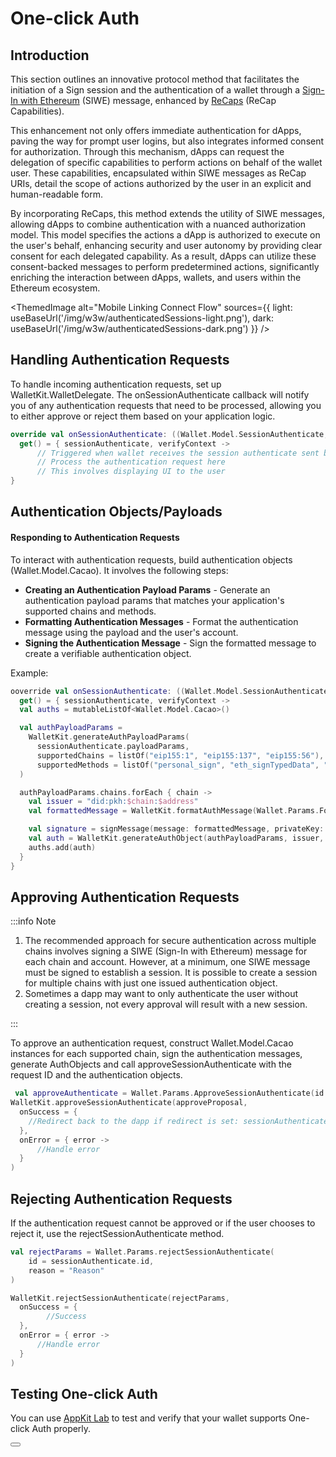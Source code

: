 
# One-click Auth

## Introduction

This section outlines an innovative protocol method that facilitates the initiation of a Sign session and the authentication of a wallet through a [Sign-In with Ethereum](https://eips.ethereum.org/EIPS/eip-4361) (SIWE) message, enhanced by [ReCaps](https://eips.ethereum.org/EIPS/eip-5573) (ReCap Capabilities).

This enhancement not only offers immediate authentication for dApps, paving the way for prompt user logins, but also integrates informed consent for authorization. Through this mechanism, dApps can request the delegation of specific capabilities to perform actions on behalf of the wallet user. These capabilities, encapsulated within SIWE messages as ReCap URIs, detail the scope of actions authorized by the user in an explicit and human-readable form.

By incorporating ReCaps, this method extends the utility of SIWE messages, allowing dApps to combine authentication with a nuanced authorization model. This model specifies the actions a dApp is authorized to execute on the user's behalf, enhancing security and user autonomy by providing clear consent for each delegated capability. As a result, dApps can utilize these consent-backed messages to perform predetermined actions, significantly enriching the interaction between dApps, wallets, and users within the Ethereum ecosystem.

<ThemedImage
  alt="Mobile Linking Connect Flow"
  sources={{
    light: useBaseUrl('/img/w3w/authenticatedSessions-light.png'),
    dark: useBaseUrl('/img/w3w/authenticatedSessions-dark.png')
  }}
/>

## Handling Authentication Requests

To handle incoming authentication requests, set up WalletKit.WalletDelegate. The onSessionAuthenticate callback will notify you of any authentication requests that need to be processed, allowing you to either approve or reject them based on your application logic.

```kotlin
override val onSessionAuthenticate: ((Wallet.Model.SessionAuthenticate, Wallet.Model.VerifyContext) -> Unit)
  get() = { sessionAuthenticate, verifyContext ->
      // Triggered when wallet receives the session authenticate sent by a Dapp
      // Process the authentication request here
      // This involves displaying UI to the user
}
```

## Authentication Objects/Payloads

#### Responding to Authentication Requests

To interact with authentication requests, build authentication objects (Wallet.Model.Cacao). It involves the following steps:

- **Creating an Authentication Payload Params** - Generate an authentication payload params that matches your application's supported chains and methods.
- **Formatting Authentication Messages** - Format the authentication message using the payload and the user's account.
- **Signing the Authentication Message** - Sign the formatted message to create a verifiable authentication object.

Example:

```kotlin
ooverride val onSessionAuthenticate: ((Wallet.Model.SessionAuthenticate, Wallet.Model.VerifyContext) -> Unit)
  get() = { sessionAuthenticate, verifyContext ->
  val auths = mutableListOf<Wallet.Model.Cacao>()

  val authPayloadParams =
    WalletKit.generateAuthPayloadParams(
      sessionAuthenticate.payloadParams,
      supportedChains = listOf("eip155:1", "eip155:137", "eip155:56"), // Note: Only EVM chains are supported
      supportedMethods = listOf("personal_sign", "eth_signTypedData", "eth_sign")
  )

  authPayloadParams.chains.forEach { chain ->
    val issuer = "did:pkh:$chain:$address"
    val formattedMessage = WalletKit.formatAuthMessage(Wallet.Params.FormatAuthMessage(authPayloadParams, issuer))

    val signature = signMessage(message: formattedMessage, privateKey: privateKey) //Note: Assume `signMessage` is a function you've implemented to sign messages.
    val auth = WalletKit.generateAuthObject(authPayloadParams, issuer, signature)
    auths.add(auth)
  }
}
```

## Approving Authentication Requests

:::info Note

1. The recommended approach for secure authentication across multiple chains involves signing a SIWE (Sign-In with Ethereum) message for each chain and account. However, at a minimum, one SIWE message must be signed to establish a session. It is possible to create a session for multiple chains with just one issued authentication object.
2. Sometimes a dapp may want to only authenticate the user without creating a session, not every approval will result with a new session.

:::

To approve an authentication request, construct Wallet.Model.Cacao instances for each supported chain, sign the authentication messages, generate AuthObjects and call approveSessionAuthenticate with the request ID and the authentication objects.

```kotlin
 val approveAuthenticate = Wallet.Params.ApproveSessionAuthenticate(id = sessionAuthenticate.id, auths = auths)
WalletKit.approveSessionAuthenticate(approveProposal,
  onSuccess = {
    //Redirect back to the dapp if redirect is set: sessionAuthenticate.participant.metadata?.redirect
  },
  onError = { error ->
      //Handle error
  }
)
```

## Rejecting Authentication Requests

If the authentication request cannot be approved or if the user chooses to reject it, use the rejectSessionAuthenticate method.

```kotlin
val rejectParams = Wallet.Params.rejectSessionAuthenticate(
    id = sessionAuthenticate.id,
    reason = "Reason"
)

WalletKit.rejectSessionAuthenticate(rejectParams,
  onSuccess = {
        //Success
  },
  onError = { error ->
      //Handle error
  }
)
```

## Testing One-click Auth

You can use [AppKit Lab](https://lab.web3modal.com/library/ethers-siwe/) to test and verify that your wallet supports One-click Auth properly.

<Button name="Test One-click Auth" url="https://lab.web3modal.com/library/ethers-siwe/" />
